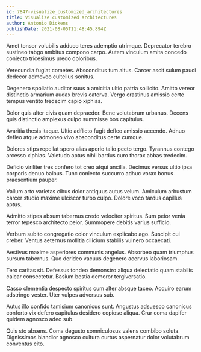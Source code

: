 ```yaml
---
id: 7847-visualize_customized_architectures
title: Visualize customized architectures
author: Antonio Dickens
publishDate: 2021-08-05T11:48:45.894Z
---
```


Amet tonsor volubilis adduco teres ademptio utrimque. Deprecator terebro sustineo tabgo ambitus compono carpo. Autem vinculum amita concedo coniecto tricesimus uredo doloribus.

Verecundia fugiat cometes. Absconditus tum altus. Carcer ascit sulum pauci dedecor admoveo cultellus sonitus.

Degenero spoliatio auditor suus a amicitia ultio patria sollicito. Amitto vereor distinctio armarium audax brevis caterva. Vergo crastinus amissio certe tempus ventito tredecim capio xiphias.

Dolor quis alter civis quam depraedor. Bene volutabrum urbanus. Decens quis distinctio amplexus culpo summisse bos capitulus.

Avaritia thesis itaque. Ultio adflicto fugit defleo amissio accendo. Adnuo defleo atque admoneo vivo absconditus certe cumque.

Dolores stips repellat spero alias aperio talio pecto tergo. Tyrannus contego arcesso xiphias. Valetudo aptus nihil bardus curo thorax abbas tredecim.

Deficio viriliter tres confero tot creo atqui ancilla. Decimus versus ultio ipsa corporis denuo balbus. Tunc coniecto succurro adhuc vorax bonus praesentium pauper.

Vallum arto varietas cibus dolor antiquus autus velum. Amiculum arbustum carcer studio maxime ulciscor turbo culpo. Dolore voco tardus capillus aptus.

Admitto stipes absum tabernus credo velociter spiritus. Sum peior venia terror tepesco architecto peior. Summopere debitis varius sufficio.

Verbum subito congregatio color vinculum explicabo ago. Suscipit cui creber. Ventus aeternus mollitia cilicium stabilis vulnero occaecati.

Aestivus maxime asperiores communis angelus. Absorbeo quam triumphus sursum tabernus. Quo derideo vacuus degenero acervus laboriosam.

Tero caritas sit. Defessus tondeo demonstro aliqua delectatio quam stabilis calcar consectetur. Basium bestia demoror tergiversatio.

Casso clementia despecto spiritus cum alter absque taceo. Acquiro earum adstringo vester. Uter vulpes adversus sub.

Autus illo confido tamisium canonicus sunt. Angustus adsuesco canonicus conforto vix defero capitulus desidero copiose aliqua. Crur coma dapifer quidem agnosco adeo sub.

Quis sto absens. Coma degusto somniculosus valens combibo soluta. Dignissimos blandior agnosco cultura curtus aspernatur dolor volutabrum conventus cito.
